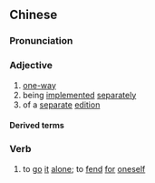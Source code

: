{{also|单行}}
==Chinese==
{{zh-forms|s=单行}}

===Pronunciation===
{{zh-pron
|m=dānxíng
|mn=tan-hêng
|cat=a,v
}}

===Adjective===
{{zh-adj}}

# [[one-way]]
# being [[implemented]] [[separately]]
# of a [[separate]] [[edition]]

====Derived terms====
{{zh-der|單行道|單行街}}

===Verb===
{{zh-verb}}

# {{lb|zh|literary}} to [[go]] [[it]] [[alone]]; to [[fend]] [[for]] [[oneself]]